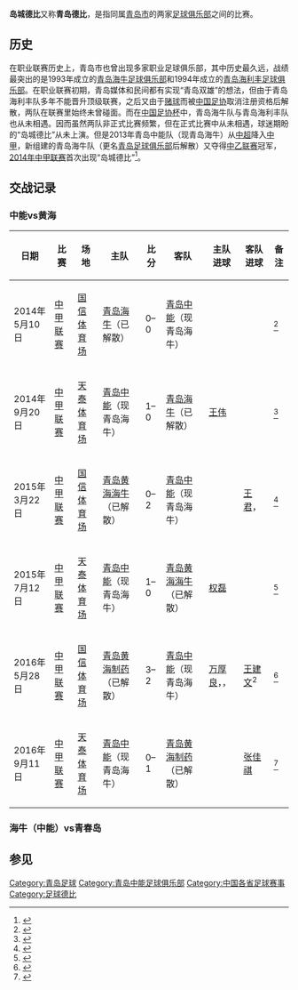 '''岛城德比'''又称'''青岛德比'''，是指同属[[青岛市|青岛市]]的两家[[足球俱乐部|足球俱乐部]]之间的比赛。

==历史==
在职业联赛历史上，青岛市也曾出现多家职业足球俱乐部，其中历史最久远，战绩最突出的是1993年成立的[[青岛海牛足球俱乐部|青岛海牛足球俱乐部]]和1994年成立的[[青岛海利丰足球俱乐部|青岛海利丰足球俱乐部]]。在职业联赛初期，青岛媒体和民间都有实现“青岛双雄”的想法，但由于青岛海利丰队多年不能晋升顶级联赛，之后又由于[[中国足坛反腐风暴|赌球]]而被[[中国足协|中国足协]]取消注册资格后解散，两队在联赛里始终未曾碰面。而在[[中国足协杯|中国足协杯]]中，青岛海牛队与青岛海利丰队也从未相遇。因而虽然两队非正式比赛频繁，但在正式比赛中从未相遇，球迷期盼的“岛城德比”从未上演。但是2013年青岛中能队（现青岛海牛）从[[中超|中超]]降入[[中甲|中甲]]，新组建的青岛海牛队（更名[[青岛足球俱乐部|青岛足球俱乐部]]后解散）又夺得[[中乙联赛|中乙联赛]]冠军，[[2014年中国足球甲级联赛|2014年中甲联赛]]首次出现“岛城德比”<ref>{{cite news|url=http://sports.sohu.com/20131103/n389465611.shtml|title=被肢解的中能未来：降中甲亦不弃 争取留住队魂|publisher=搜狐体育|date=2013-11-03|accessdate=2013-11-20|archive-url=https://web.archive.org/web/20131106104128/http://sports.sohu.com/20131103/n389465611.shtml|archive-date=2013-11-06|dead-url=yes}}</ref>。

==交战记录==
===中能vs黄海===
{|  class="wikitable" style="text-align:center;"
|-
!日期
!比赛
!场地
!主队
!比分 
!客队
!主队进球
!客队进球
!备注
|-
|2014年5月10日
|[[中甲联赛|中甲联赛]]
|[[国信体育场|国信体育场]]
|[[青岛足球俱乐部|青岛海牛]]（已解散）
|0–0
|[[青岛海牛足球俱乐部|青岛中能]]（现青岛海牛）
|
|
|<ref>{{Cite web |url=http://sports.sina.com.cn/b/2014-05-10/16567158119.shtml |title=中甲-门将屡救险达10失良机 青岛德比海牛0-0中能 |accessdate=2015-06-21 |archive-date=2015-06-15 |archive-url=https://web.archive.org/web/20150615143829/http://sports.sina.com.cn/b/2014-05-10/16567158119.shtml |dead-url=no }}</ref>
|-
|2014年9月20日
|[[中甲联赛|中甲联赛]]
|[[天泰体育场|天泰体育场]]
|[[青岛海牛足球俱乐部|青岛中能]]（现青岛海牛）
|1–0
|[[青岛足球俱乐部|青岛海牛]]（已解散）
|[[王伟|王伟]]
|
|<ref>{{Cite web |url=http://sports.sina.com.cn/b/2014-09-20/17297339562.shtml |title=中甲-卡斯蒂略助攻王伟破门 青岛德比中能1-0胜海牛 |accessdate=2015-06-21 |archive-date=2015-04-04 |archive-url=https://web.archive.org/web/20150404232812/http://sports.sina.com.cn/b/2014-09-20/17297339562.shtml |dead-url=no }}</ref>
|-
|2015年3月22日
|[[中甲联赛|中甲联赛]]
|[[国信体育场|国信体育场]]
|[[青岛足球俱乐部|青岛黄海海牛]]（已解散）
|0–2
|[[青岛海牛足球俱乐部|青岛中能]]（现青岛海牛）
|
|[[王君_(足球运动员)|王君]]，{{link-en|戴维·瑞斯·马尔奎斯·纳斯奇门托|Reis (footballer)|瑞斯}}
|<ref>{{Cite web |url=http://sports.sina.com.cn/b/2015-03-22/16597551189.shtml |title=中甲-海牛悍将送点成转折 中能2-0赢下青岛德比 |accessdate=2015-06-21 |archive-date=2015-06-15 |archive-url=https://web.archive.org/web/20150615023550/http://sports.sina.com.cn/b/2015-03-22/16597551189.shtml |dead-url=no }}</ref>
|-
|2015年7月12日
|[[中甲联赛|中甲联赛]]
|[[天泰体育场|天泰体育场]]
|[[青岛海牛足球俱乐部|青岛中能]]（现青岛海牛）
|1–0
|[[青岛足球俱乐部|青岛黄海海牛]]（已解散）
|[[权磊|权磊]]
|
|<ref>{{Cite web |url=http://sports.sina.com.cn/china/b/2015-07-12/doc-ifxewnie5449502.shtml |title=中甲-权磊绝杀！中能1-0海牛赢青岛德比 赛季双杀 |accessdate=2015-08-03 |archive-date=2016-03-04 |archive-url=https://web.archive.org/web/20160304092718/http://sports.sina.com.cn/china/b/2015-07-12/doc-ifxewnie5449502.shtml |dead-url=no }}</ref>
|-
|2016年5月28日
|[[中甲联赛|中甲联赛]]
|[[国信体育场|国信体育场]]
|[[青岛足球俱乐部|青岛黄海制药]]（已解散）
|3–2
|[[青岛海牛足球俱乐部|青岛中能]]（现青岛海牛）
|[[万厚良|万厚良]]，{{link-en|尤里·德·索萨|Yuri de Souza|尤里}}，{{link-en|马蒂·克雷斯皮|Martí Crespí|克雷斯皮}}
|[[王建文|王建文]]<sup>2</sup>
|<ref>{{Cite web |url=http://sports.sina.com.cn/china/b/2016-05-28/doc-ifxsqxxu4588455.shtml |title=中甲-克雷斯皮绝杀 德比战黄海3-2中能保住榜首 |accessdate=2016-05-30 |archive-date=2016-07-01 |archive-url=https://web.archive.org/web/20160701200817/http://sports.sina.com.cn/china/b/2016-05-28/doc-ifxsqxxu4588455.shtml |dead-url=no }}</ref>
|-
|2016年9月11日
|[[中甲联赛|中甲联赛]]
|[[天泰体育场|天泰体育场]]
|[[青岛海牛足球俱乐部|青岛中能]]（现青岛海牛）
|0–1
|[[青岛足球俱乐部|青岛黄海制药]]（已解散）
|
|[[张佳祺|张佳祺]]
|<ref>{{Cite web |url=http://www.huanghaifc.com/news_article.aspx?NewsId=380&CateId=66 |title=“祺兵”建功！青岛黄海笑傲同城德比！乔迪：胜利是所有人努力的结果！ |access-date=2016-09-15 |archive-url=https://web.archive.org/web/20160919041531/http://www.huanghaifc.com/news_article.aspx?NewsId=380&CateId=66 |archive-date=2016-09-19 |dead-url=yes }}</ref>
|}
===海牛（中能）vs青春岛===

==参见==
{{reflist|2}}

{{青岛中能}}

[[Category:青岛足球|Category:青岛足球]]
[[Category:青岛中能足球俱乐部|Category:青岛中能足球俱乐部]]
[[Category:中国各省足球赛事|Category:中国各省足球赛事]]
[[Category:足球德比|Category:足球德比]]